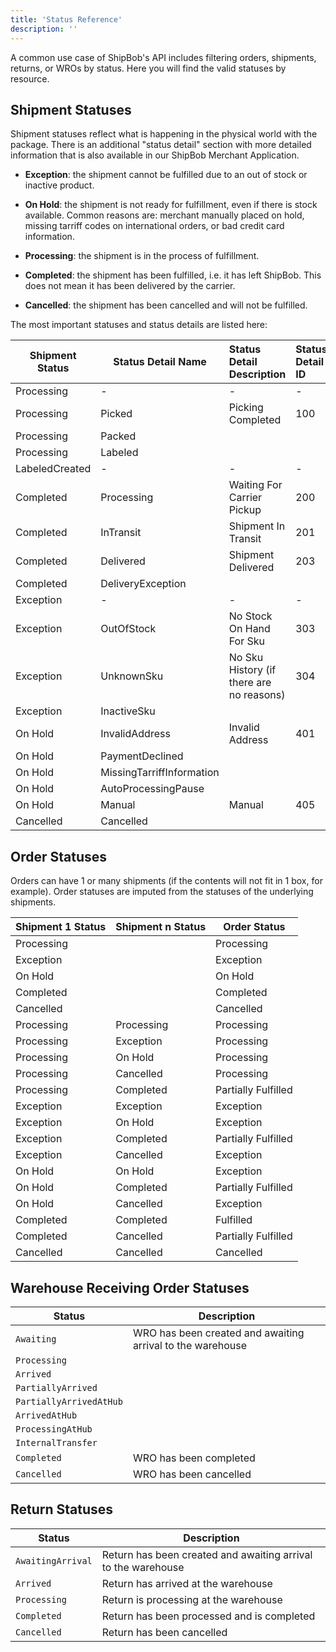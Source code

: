 ```yaml
---
title: 'Status Reference'
description: ''
---
```


A common use case of ShipBob's API includes filtering orders, shipments, returns, or WROs by status. Here you will find the valid statuses by resource.

## Shipment Statuses

Shipment statuses reflect what is happening in the physical world with the package. There is an additional "status detail" section with more detailed information that is also available in our ShipBob Merchant Application.

* **Exception**: the shipment cannot be fulfilled due to an out of stock or inactive product.

* **On Hold**: the shipment is not ready for fulfillment, even if there is stock available. Common reasons are: merchant manually placed on hold, missing tarriff codes on international orders, or bad credit card information.

* **Processing**: the shipment is in the process of fulfillment.

* **Completed**: the shipment has been fulfilled, i.e. it has left ShipBob. This does not mean it has been delivered by the carrier.

* **Cancelled**: the shipment has been cancelled and will not be fulfilled.

The most important statuses and status details are listed here:

| Shipment Status | Status Detail Name        | Status Detail Description                | Status Detail ID |
| --------------- | ------------------------- | :--------------------------------------- | :--------------- |
| Processing      | -                         | -                                        | -                |
| Processing      | Picked                    | Picking Completed                        | 100              |
| Processing      | Packed                    |                                          |                  |
| Processing      | Labeled                   |                                          |                  |
| LabeledCreated  | -                         | -                                        | -                |
| Completed       | Processing                | Waiting For Carrier Pickup               | 200              |
| Completed       | InTransit                 | Shipment In Transit                      | 201              |
| Completed       | Delivered                 | Shipment Delivered                       | 203              |
| Completed       | DeliveryException         |                                          |                  |
| Exception       | -                         | -                                        | -                |
| Exception       | OutOfStock                | No Stock On Hand For Sku                 | 303              |
| Exception       | UnknownSku                | No Sku History (if there are no reasons) | 304              |
| Exception       | InactiveSku               |                                          |                  |
| On Hold         | InvalidAddress            | Invalid Address                          | 401              |
| On Hold         | PaymentDeclined           |                                          |                  |
| On Hold         | MissingTarriffInformation |                                          |                  |
| On Hold         | AutoProcessingPause       |                                          |                  |
| On Hold         | Manual                    | Manual                                   | 405              |
| Cancelled       | Cancelled                 |                                          |                  |

## Order Statuses

Orders can have 1 or many shipments (if the contents will not fit in 1 box, for example). Order statuses are imputed from the statuses of the underlying shipments.

| Shipment 1 Status | Shipment n Status | Order Status        |
| ----------------- | ----------------- | ------------------- |
| Processing        |                   | Processing          |
| Exception         |                   | Exception           |
| On Hold           |                   | On Hold             |
| Completed         |                   | Completed           |
| Cancelled         |                   | Cancelled           |
| Processing        | Processing        | Processing          |
| Processing        | Exception         | Processing          |
| Processing        | On Hold           | Processing          |
| Processing        | Cancelled         | Processing          |
| Processing        | Completed         | Partially Fulfilled |
| Exception         | Exception         | Exception           |
| Exception         | On Hold           | Exception           |
| Exception         | Completed         | Partially Fulfilled |
| Exception         | Cancelled         | Exception           |
| On Hold           | On Hold           | Exception           |
| On Hold           | Completed         | Partially Fulfilled |
| On Hold           | Cancelled         | Exception           |
| Completed         | Completed         | Fulfilled           |
| Completed         | Cancelled         | Partially Fulfilled |
| Cancelled         | Cancelled         | Cancelled           |

## Warehouse Receiving Order Statuses

| Status                  | Description                                                |
| ----------------------- | ---------------------------------------------------------- |
| `Awaiting`              | WRO has been created and awaiting arrival to the warehouse |
| `Processing`            |                                                            |
| `Arrived`               |                                                            |
| `PartiallyArrived`      |                                                            |
| `PartiallyArrivedAtHub` |                                                            |
| `ArrivedAtHub`          |                                                            |
| `ProcessingAtHub`       |                                                            |
| `InternalTransfer`      |                                                            |
| `Completed`             | WRO has been completed                                     |
| `Cancelled`             | WRO has been cancelled                                     |



## Return Statuses

| Status            | Description                                                   |
| ----------------- | ------------------------------------------------------------- |
| `AwaitingArrival` | Return has been created and awaiting arrival to the warehouse |
| `Arrived`         | Return has arrived at the warehouse                           |
| `Processing`      | Return is processing at the warehouse                         |
| `Completed`       | Return has been processed and is completed                    |
| `Cancelled`       | Return has been cancelled                                     |